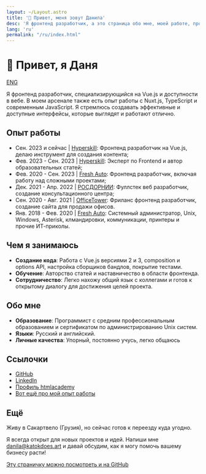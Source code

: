 ```yaml
---
layout: ~/Layout.astro
title: '👋 Привет, меня зовут Данила'
desc: 'Я фронтенд разработчик, а это страница обо мне, моей работе, проектах и прочем'
lang: 'ru'
permalink: "/ru/index.html"
---
```

# 👋 Привет, я Даня

[ENG](/)

Я фронтенд разработчик, специализирующийся на Vue.js и доступности в вебе. В моем арсенале также есть опыт работы с Nuxt.js, TypeScript и современным JavaScript. Я стремлюсь создавать эффективные и доступные интерфейсы, которые выглядят и работают отлично.

## Опыт работы

- Сен. 2023 и сейчас | [Hyperskill](https://hyperskill.org/): Фронтенд разработчик на Vue.js, делаю инструмент для создания контента;
- Фев. 2023 - Сен. 2023 | [Hyperskill](https://hyperskill.org/): Эксперт по Frontend и автор образовательных статей;
- Фев. 2020 - Сен. 2023 | [Fresh Auto](https://freshauto.ru/): Фронтенд разработчик, включая работу над сложными проектами;
- Дек. 2021 - Апр. 2022   | [РОСДОРНИИ](https://consult.rosdorspk.ru/): Фуллстек веб разработчик, создание консультационного центра;
- Сен. 2020 - Авг. 2021   | [OfficeTower](https://officetower.ru/): Фриланс фронтенд разработчик, создание сайта для продажи офисов.
- Янв. 2018 - Фев. 2020 | [Fresh Auto](https://freshauto.ru/): Системный администратор, Unix, Windows, Asterisk, клмандировки, коммуникации, принтеры и прочие ИТ-приколы.

## Чем я занимаюсь

- **Создание кода**: Работа с Vue.js версиями 2 и 3, composition и options API, настройка сборщиков бандлов, покрытие тестами.
- **Обучение**: Авторство статей и наставничество в области фронтенда.
- **Сотрудничество**: Легко нахожу общий язык с коллегами и готов к открытому диалогу для достижения целей проекта.

## Обо мне

- **Образование**: Программист с средним профессиональным образованием и сертификатом по администрированию Unix систем.
- **Языки**: Русский и английский.
- **Личные качества**: Упорный, постоянно учусь, легко общаюсь

## Ссылочки

- [GitHub](https://github.com/katokdoescode)
- [LinkedIn](https://www.linkedin.com/in/bdanila/)
- [Профиль htmlacademy](https://htmlacademy.ru/profile/katok)
- [Вот ещё про мой опыт работы](/experience/ru)

## Ещё

Живу в Сакартвело (Грузия), но сейчас готов к переезду куда угодно.

Я всегда открыт для новых проектов и идей. Напиши мне [danila@katokdoes.art](mailto:danila@katokdoes.art) и давай обсудим, как я могу помочь вашему бизнесу расти!

[Эту страничку можно посмотреть и на GitHub](https://github.com/katokdoescode/katokdoes.art)
